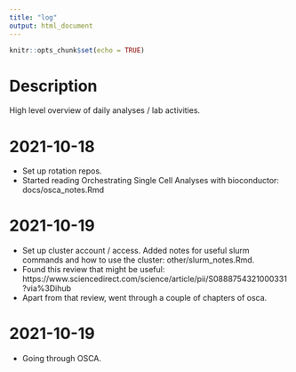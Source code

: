 ```yaml
---
title: "log"
output: html_document
---
```


```r
knitr::opts_chunk$set(echo = TRUE)
```

# Description
High level overview of daily analyses / lab activities.

# 2021-10-18

- Set up rotation repos.
- Started reading Orchestrating Single Cell Analyses with bioconductor:
docs/osca_notes.Rmd

# 2021-10-19

- Set up cluster account / access. Added notes for useful slurm commands and how to use the cluster: other/slurm_notes.Rmd.
- Found this review that might be useful: https://www.sciencedirect.com/science/article/pii/S0888754321000331?via%3Dihub
- Apart from that review, went through a couple of chapters of osca.

# 2021-10-19
- Going through OSCA. 
